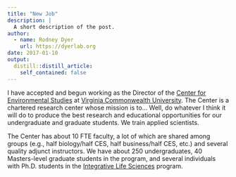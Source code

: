 ```yaml
---
title: "New Job"
description: |
  A short description of the post.
author:
  - name: Rodney Dyer
    url: https://dyerlab.org
date: 2017-01-10
output:
  distill::distill_article:
    self_contained: false
---
```





I have accepted and begun working as the Director of the [Center for Environmental Studies](http://ces.vcu.edu) at [Virginia Commonwealth University](http://vcu.edu).  The Center is a chartered research center whose mission is to&#8230;  Well, do whatever I think it will do to produce the best research and educational opportunities for our undergraduate and graduate students.  We train applied scientists.

The Center has about 10 FTE faculty, a lot of which are shared among groups (e.g., half biology/half CES, half business/half CES, etc.) and several quality adjunct instructors.  We have about 250 undergraduates, 40 Masters-level graduate students in the program, and several individuals with Ph.D. students in the [Integrative Life Sciences](http://lifesciences.vcu.edu/academic-programs/phd-in-integrative-life-sciences/) program.

&nbsp;
 
 
 
